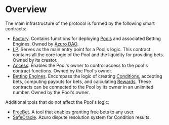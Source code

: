 # Overview

The main infrastructure of the protocol is formed by the following smart contracts:

- [Factory](/contracts/factory). Contains functions for deploying [Pools](/concepts/protocol/pools) and associated
Betting Engines. Owned by [Azuro DAO](/concepts/governance/overview).
- [LP](/contracts/lp). Serves as the main entry point for a Pool's logic. This contract contains all the core logic of
the Pool and the liquidity for providing bets. Owned by its creator.
- [Access](/contracts/access). Enables the Pool's owner to control access to the pool's contract functions.
Owned by the Pool's owner.
- [Betting Engines](/concepts/protocol/betting-engines). Encompass the logic of creating [Conditions](/concepts/protocol/conditions),
accepting bets, computing payouts for bets, and calculating [Rewards](/concepts/basic/rewards). These contracts can
be connected to the Pool by its owner in an unlimited number. Owned by the Pool's owner.

Additional tools that do not affect the Pool's logic:

- [FreeBet](/contracts/free-bet). A tool that enables granting free bets to any user.
- [SafeOracle](/contracts/safe-oracle). Azuro dispute resolution system for Condition results.


